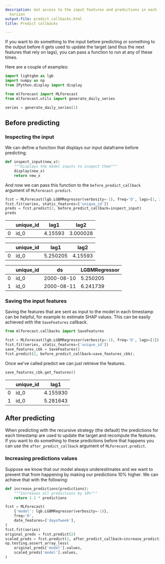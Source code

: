```yaml
---
description: Get access to the input features and predictions in each forecasting
  horizon
output-file: predict_callbacks.html
title: Predict callbacks

---
```


If you want to do something to the input before predicting or something
to the output before it gets used to update the target (and thus the
next features that rely on lags), you can pass a function to run at any
of these times.

Here are a couple of examples:

```python
import lightgbm as lgb
import numpy as np
from IPython.display import display

from mlforecast import MLForecast
from mlforecast.utils import generate_daily_series
```


```python
series = generate_daily_series(1)
```

## Before predicting

### Inspecting the input

We can define a function that displays our input dataframe before
predicting.

```python
def inspect_input(new_x):
    """Displays the model inputs to inspect them"""
    display(new_x)
    return new_x
```

And now we can pass this function to the `before_predict_callback`
argument of `MLForecast.predict`.

```python
fcst = MLForecast(lgb.LGBMRegressor(verbosity=-1), freq='D', lags=[1, 2])
fcst.fit(series, static_features=['unique_id'])
preds = fcst.predict(2, before_predict_callback=inspect_input)
preds
```

|     | unique_id | lag1    | lag2     |
|-----|-----------|---------|----------|
| 0   | id_0      | 4.15593 | 3.000028 |

|     | unique_id | lag1     | lag2    |
|-----|-----------|----------|---------|
| 0   | id_0      | 5.250205 | 4.15593 |

|     | unique_id | ds         | LGBMRegressor |
|-----|-----------|------------|---------------|
| 0   | id_0      | 2000-08-10 | 5.250205      |
| 1   | id_0      | 2000-08-11 | 6.241739      |

### Saving the input features

Saving the features that are sent as input to the model in each
timestamp can be helpful, for example to estimate SHAP values. This can
be easily achieved with the `SaveFeatures` callback.

```python
from mlforecast.callbacks import SaveFeatures
```


```python
fcst = MLForecast(lgb.LGBMRegressor(verbosity=-1), freq='D', lags=[1])
fcst.fit(series, static_features=['unique_id'])
save_features_cbk = SaveFeatures()
fcst.predict(2, before_predict_callback=save_features_cbk);
```

Once we’ve called predict we can just retrieve the features.

```python
save_features_cbk.get_features()
```

|     | unique_id | lag1     |
|-----|-----------|----------|
| 0   | id_0      | 4.155930 |
| 1   | id_0      | 5.281643 |

## After predicting

When predicting with the recursive strategy (the default) the
predictions for each timestamp are used to update the target and
recompute the features. If you want to do something to these predictions
before that happens you can use the `after_predict_callback` argument of
`MLForecast.predict`.

### Increasing predictions values

Suppose we know that our model always underestimates and we want to
prevent that from happening by making our predictions 10% higher. We can
achieve that with the following:

```python
def increase_predictions(predictions):
    """Increases all predictions by 10%"""
    return 1.1 * predictions
```


```python
fcst = MLForecast(
    {'model': lgb.LGBMRegressor(verbosity=-1)},
    freq='D',
    date_features=['dayofweek'],
)
fcst.fit(series)
original_preds = fcst.predict(2)
scaled_preds = fcst.predict(2, after_predict_callback=increase_predictions)
np.testing.assert_array_less(
    original_preds['model'].values,
    scaled_preds['model'].values,
)
```

